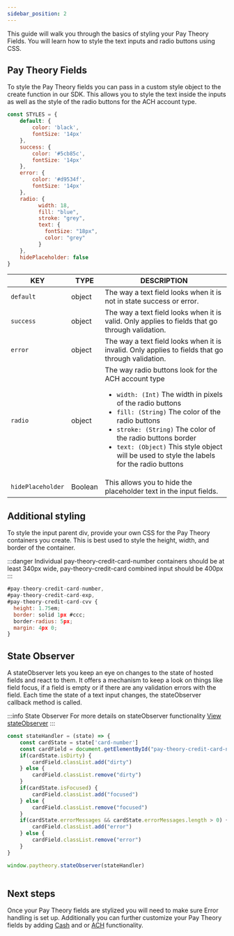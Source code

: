 ```yaml
---
sidebar_position: 2
---
```


This guide will walk you through the basics of styling your Pay Theory Fields. You will learn how to style the text inputs and radio buttons using CSS. 

## Pay Theory Fields
To style the Pay Theory fields you can pass in a custom style object to the create function in our SDK. This allows you to style the text inside the inputs as well as the style of the radio buttons for the ACH account type.

```jsx title="paytheory.js"
const STYLES = {
    default: {
        color: 'black',
        fontSize: '14px'
    },
    success: {
        color: '#5cb85c',
        fontSize: '14px'
    },
    error: {
        color: '#d9534f',
        fontSize: '14px'
    },
    radio: {
          width: 18,
          fill: "blue",
          stroke: "grey",
          text: {
            fontSize: "18px",
            color: "grey"
          }
    },
    hidePlaceholder: false
}
```

| KEY               | TYPE     | DESCRIPTION                                                            |
|-------------------|----------|------------------------------------------------------------------------|
|`default`          | object   | The way a text field looks when it is not in state success or error.   |
|`success`          | object   | The way a text field looks when it is valid. Only applies to fields that go through validation.   |
|`error`            | object   | The way a text field looks when it is invalid. Only applies to fields that go through validation.   |
|`radio`            | object   | The way radio buttons look for the ACH account type <ul><li>`width: (Int)` The width in pixels of the radio buttons</li><li>`fill: (String)` The color of the radio buttons</li><li>`stroke: (String)` The color of the radio buttons border</li><li>`text: (Object)` This style object will be used to style the labels for the radio buttons</li></ul> |
|`hidePlaceholder`  | Boolean  | This allows you to hide the placeholder text in the input fields.   |

## Additional styling
To style the input parent div, provide your own CSS for the Pay Theory containers you create. This is best used to style the height, width, and border of the container.

:::danger 
Individual pay-theory-credit-card-number containers should be at least 340px wide, pay-theory-credit-card combined input should be 400px
:::

```jsx title= src/custom.css
#pay-theory-credit-card-number,
#pay-theory-credit-card-exp,
#pay-theory-credit-card-cvv {
  height: 1.75em;
  border: solid 1px #ccc;
  border-radius: 5px;
  margin: 4px 0;
}
```

## State Observer
A stateObserver lets you keep an eye on changes to the state of hosted fields and react to them. It offers a mechanism to keep a look on things like field focus, if a field is empty or if there are any validation errors with the field. Each time the state of a text input changes, the stateObserver callback method is called.

:::info State Observer
For more details on stateObserver functionality
<a href= "../../../tutorial-extras/WEB/EVENT_LISTENERS#stateobserver" class="button button--primary button--lg">View stateObserver</a>
:::

```jsx title= src/paytheory.js
const stateHandler = (state) => {
    const cardState = state['card-number']
    const cardField = document.getElementById("pay-theory-credit-card-number")
    if(cardState.isDirty) {
        cardField.classList.add("dirty")
    } else {
        cardField.classList.remove("dirty")
    }
    if(cardState.isFocused) {
        cardField.classList.add("focused")
    } else {
        cardField.classList.remove("focused")
    }
    if(cardState.errorMessages && cardState.errorMessages.length > 0) {
        cardField.classList.add("error")
    } else {
        cardField.classList.remove("error")
    }
}

window.paytheory.stateObserver(stateHandler)
  
```

## Next steps
Once your Pay Theory fields are stylized you will need to make sure Error handling is set up. Additionally you can further customize your Pay Theory fields by adding [Cash](../CashPayments.mdx) and or [ACH](../ACH.mdx) functionality. 



